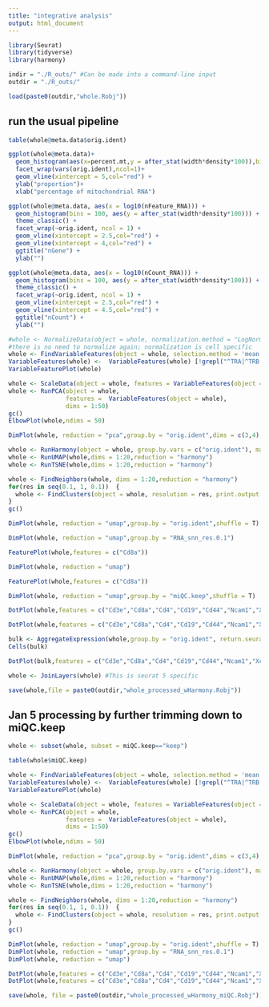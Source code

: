 ```yaml
---
title: "integrative analysis"
output: html_document
---
```


```r
library(Seurat)
library(tidyverse)
library(harmony)
```

```r
indir = "./R_outs/" #Can be made into a command-line input
outdir = "./R_outs/"
```

```r
load(paste0(outdir,"whole.Robj"))
```

## run the usual pipeline

```r
table(whole@meta.data$orig.ident)
```

```r
ggplot(whole@meta.data)+
  geom_histogram(aes(x=percent.mt,y = after_stat(width*density*100)),bins = 100)+
  facet_wrap(vars(orig.ident),ncol=1)+
  geom_vline(xintercept = 5,col="red") +
  ylab("proportion")+
  xlab("percentage of mitochondrial RNA")
```

```r
ggplot(whole@meta.data, aes(x = log10(nFeature_RNA))) +
  geom_histogram(bins = 100, aes(y = after_stat(width*density*100))) +
  theme_classic() +
  facet_wrap(~orig.ident, ncol = 1) +
  geom_vline(xintercept = 2.5,col="red") + 
  geom_vline(xintercept = 4,col="red") + 
  ggtitle("nGene") +
  ylab("")
```

```r
ggplot(whole@meta.data, aes(x = log10(nCount_RNA))) +
  geom_histogram(bins = 100, aes(y = after_stat(width*density*100))) +
  theme_classic() +
  facet_wrap(~orig.ident, ncol = 1) +
  geom_vline(xintercept = 2.5,col="red") + 
  geom_vline(xintercept = 4.5,col="red") + 
  ggtitle("nCount") +
  ylab("")
```


```r
#whole <- NormalizeData(object = whole, normalization.method = "LogNormalize", scale.factor = 10000)
#there is no need to normalize again; normalization is cell specific
whole <- FindVariableFeatures(object = whole, selection.method = 'mean.var.plot', mean.cutoff = c(0.0125, 5), dispersion.cutoff = c(0.5, Inf))
VariableFeatures(whole) <-  VariableFeatures(whole) [!grepl("^TRA|^TRB|^IGH|^IGK|MAMU-A", VariableFeatures(whole))]
VariableFeaturePlot(whole)
```


```r
whole <- ScaleData(object = whole, features = VariableFeatures(object = whole), vars.to.regress = c("nCount_RNA", "percent.mt"))
whole <- RunPCA(object = whole,
                features =  VariableFeatures(object = whole),
                dims = 1:50)
gc()
ElbowPlot(whole,ndims = 50)
```

```r
DimPlot(whole, reduction = "pca",group.by = "orig.ident",dims = c(3,4),shuffle = T)
```


```r
whole <- RunHarmony(object = whole, group.by.vars = c("orig.ident"), max.iter.harmony = 20)
whole <- RunUMAP(whole,dims = 1:20,reduction = "harmony")
whole <- RunTSNE(whole,dims = 1:20,reduction = "harmony")

whole <- FindNeighbors(whole, dims = 1:20,reduction = "harmony")
for(res in seq(0.1, 1, 0.1))  {   
  whole <- FindClusters(object = whole, resolution = res, print.output = 0, save.SNN = TRUE)
} 
gc()
```


```r
DimPlot(whole, reduction = "umap",group.by = "orig.ident",shuffle = T)
```

```r
DimPlot(whole, reduction = "umap",group.by = "RNA_snn_res.0.1")
```

```r
FeaturePlot(whole,features = c("Cd8a"))
```

```r
DimPlot(whole, reduction = "umap")
```


```r
FeaturePlot(whole,features = c("Cd8a"))
```

```r
DimPlot(whole, reduction = "umap",group.by = "miQC.keep",shuffle = T)
```


```r
DotPlot(whole,features = c("Cd3e","Cd8a","Cd4","Cd19","Cd44","Ncam1","Xcr1","Ncr1","Siglech","S100a8","Ccr2","Fcer1a","Fcer2a","Flt3"),group.by = "RNA_snn_res.0.1")+RotatedAxis()
```
```r
DotPlot(whole,features = c("Cd3e","Cd8a","Cd4","Cd19","Cd44","Ncam1","Xcr1","Ncr1","Siglech","S100a8","Ccr2","Fcer1a","Fcer2a","Flt3"),group.by = "orig.ident")+RotatedAxis()
```

```r
bulk <- AggregateExpression(whole,group.by = "orig.ident", return.seurat = TRUE)
Cells(bulk)
```

```r
DotPlot(bulk,features = c("Cd3e","Cd8a","Cd4","Cd19","Cd44","Ncam1","Xcr1","Ncr1","Siglech","S100a8","Ccr2","Fcer1a","Fcer2a","Flt3"))+RotatedAxis()
```
```r
whole <- JoinLayers(whole) #This is seurat 5 specific
```


```r
save(whole,file = paste0(outdir,"whole_processed_wHarmony.Robj"))
```

## Jan 5 processing by further trimming down to miQC.keep

```r
whole <- subset(whole, subset = miQC.keep=="keep")
```


```r
table(whole$miQC.keep)
```


```r
whole <- FindVariableFeatures(object = whole, selection.method = 'mean.var.plot', mean.cutoff = c(0.0125, 5), dispersion.cutoff = c(0.5, Inf))
VariableFeatures(whole) <-  VariableFeatures(whole) [!grepl("^TRA|^TRB|^IGH|^IGK|MAMU-A", VariableFeatures(whole))]
VariableFeaturePlot(whole)

```

```r
whole <- ScaleData(object = whole, features = VariableFeatures(object = whole), vars.to.regress = c("nCount_RNA", "percent.mt"))
whole <- RunPCA(object = whole,
                features =  VariableFeatures(object = whole),
                dims = 1:50)
gc()
ElbowPlot(whole,ndims = 50)
```

```r
DimPlot(whole, reduction = "pca",group.by = "orig.ident",dims = c(3,4),shuffle = T)
```


```r
whole <- RunHarmony(object = whole, group.by.vars = c("orig.ident"), max.iter.harmony = 20)
whole <- RunUMAP(whole,dims = 1:20,reduction = "harmony")
whole <- RunTSNE(whole,dims = 1:20,reduction = "harmony")

whole <- FindNeighbors(whole, dims = 1:20,reduction = "harmony")
for(res in seq(0.1, 1, 0.1))  {   
  whole <- FindClusters(object = whole, resolution = res, print.output = 0, save.SNN = TRUE)
} 
gc()
```

```r
DimPlot(whole, reduction = "umap",group.by = "orig.ident",shuffle = T)
DimPlot(whole, reduction = "umap",group.by = "RNA_snn_res.0.1")
DimPlot(whole, reduction = "umap")
```

```r
DotPlot(whole,features = c("Cd3e","Cd8a","Cd4","Cd19","Cd44","Ncam1","Xcr1","Ncr1","Siglech","S100a8","Ccr2","Fcer1a","Fcer2a","Flt3"),group.by = "RNA_snn_res.0.1")+RotatedAxis()
DotPlot(whole,features = c("Cd3e","Cd8a","Cd4","Cd19","Cd44","Ncam1","Xcr1","Ncr1","Siglech","S100a8","Ccr2","Fcer1a","Fcer2a","Flt3"),group.by = "orig.ident")+RotatedAxis()
```

```r
save(whole, file = paste0(outdir,"whole_processed_wHarmony_miQC.Robj"))
```

